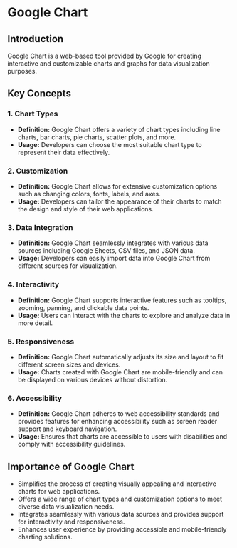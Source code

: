 # Google Chart

## Introduction
Google Chart is a web-based tool provided by Google for creating interactive and customizable charts and graphs for data visualization purposes.

## Key Concepts

### 1. Chart Types
- **Definition:** Google Chart offers a variety of chart types including line charts, bar charts, pie charts, scatter plots, and more.
- **Usage:** Developers can choose the most suitable chart type to represent their data effectively.

### 2. Customization
- **Definition:** Google Chart allows for extensive customization options such as changing colors, fonts, labels, and axes.
- **Usage:** Developers can tailor the appearance of their charts to match the design and style of their web applications.

### 3. Data Integration
- **Definition:** Google Chart seamlessly integrates with various data sources including Google Sheets, CSV files, and JSON data.
- **Usage:** Developers can easily import data into Google Chart from different sources for visualization.

### 4. Interactivity
- **Definition:** Google Chart supports interactive features such as tooltips, zooming, panning, and clickable data points.
- **Usage:** Users can interact with the charts to explore and analyze data in more detail.

### 5. Responsiveness
- **Definition:** Google Chart automatically adjusts its size and layout to fit different screen sizes and devices.
- **Usage:** Charts created with Google Chart are mobile-friendly and can be displayed on various devices without distortion.

### 6. Accessibility
- **Definition:** Google Chart adheres to web accessibility standards and provides features for enhancing accessibility such as screen reader support and keyboard navigation.
- **Usage:** Ensures that charts are accessible to users with disabilities and comply with accessibility guidelines.

## Importance of Google Chart
- Simplifies the process of creating visually appealing and interactive charts for web applications.
- Offers a wide range of chart types and customization options to meet diverse data visualization needs.
- Integrates seamlessly with various data sources and provides support for interactivity and responsiveness.
- Enhances user experience by providing accessible and mobile-friendly charting solutions.
